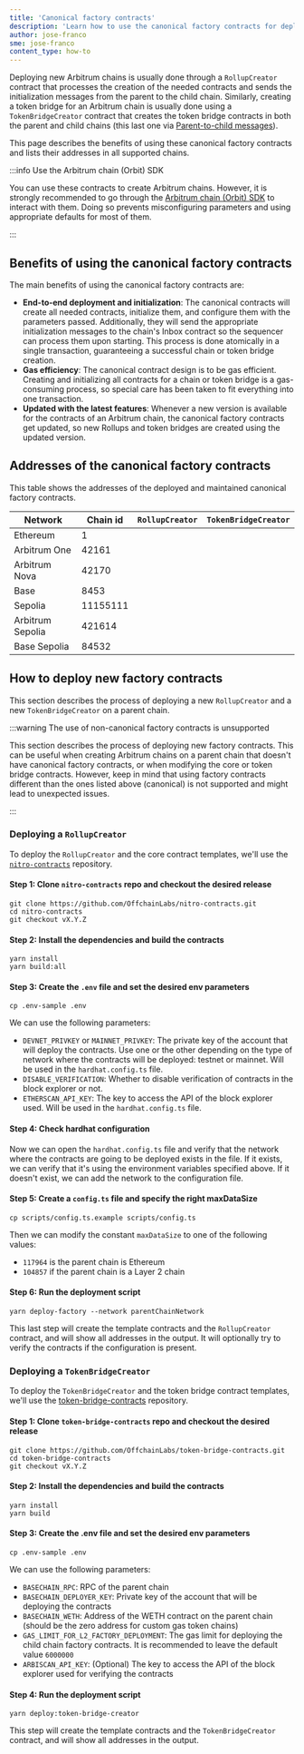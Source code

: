 ```yaml
---
title: 'Canonical factory contracts'
description: 'Learn how to use the canonical factory contracts for deploying your Arbitrum chain'
author: jose-franco
sme: jose-franco
content_type: how-to
---
```



Deploying new Arbitrum chains is usually done through a `RollupCreator` contract that processes the creation of the needed contracts and sends the initialization messages from the parent to the child chain. Similarly, creating a token bridge for an Arbitrum chain is usually done using a `TokenBridgeCreator` contract that creates the token bridge contracts in both the parent and child chains (this last one via [Parent-to-child messages](/how-arbitrum-works/10-l1-to-l2-messaging.mdx)).

This page describes the benefits of using these canonical factory contracts and lists their addresses in all supported chains.

:::info Use the Arbitrum chain (Orbit) SDK

You can use these contracts to create Arbitrum chains. However, it is strongly recommended to go through the [Arbitrum chain (Orbit) SDK](/launch-arbitrum-chain/arbitrum-chain-sdk-introduction.md) to interact with them. Doing so prevents misconfiguring parameters and using appropriate defaults for most of them.

:::

## Benefits of using the canonical factory contracts

The main benefits of using the canonical factory contracts are:

- **End-to-end deployment and initialization**: The canonical contracts will create all needed contracts, initialize them, and configure them with the parameters passed. Additionally, they will send the appropriate initialization messages to the chain's Inbox contract so the sequencer can process them upon starting. This process is done atomically in a single transaction, guaranteeing a successful chain or token bridge creation.
- **Gas efficiency**: The canonical contract design is to be gas efficient. Creating and initializing all contracts for a chain or token bridge is a gas-consuming process, so special care has been taken to fit everything into one transaction.
- **Updated with the latest features**: Whenever a new version is available for the contracts of an Arbitrum chain, the canonical factory contracts get updated, so new Rollups and token bridges are created using the updated version.

## Addresses of the canonical factory contracts

This table shows the addresses of the deployed and maintained canonical factory contracts.

| Network          | Chain id | `RollupCreator`                                                                 | `TokenBridgeCreator`                                                            |
| ---------------- | -------- | ------------------------------------------------------------------------------- | ------------------------------------------------------------------------------- |
| Ethereum         | 1        | <AEL address="0x43698080f40dB54DEE6871540037b8AB8fD0AB44" chainID={1} />        | <AEL address="0x60D9A46F24D5a35b95A78Dd3E793e55D94EE0660" chainID={1} />        |
| Arbitrum One     | 42161    | <AEL address="0xB90e53fd945Cd28Ec4728cBfB566981dD571eB8b" chainID={42161} />    | <AEL address="0x2f5624dc8800dfA0A82AC03509Ef8bb8E7Ac000e" chainID={42161} />    |
| Arbitrum Nova    | 42170    | <AEL address="0xF916Bfe431B7A7AaE083273F5b862e00a15d60F4" chainID={42170} />    | <AEL address="0x8B9D9490a68B1F16ac8A21DdAE5Fd7aB9d708c14" chainID={42170} />    |
| Base             | 8453     | <AEL address="0xDbe3e840569a0446CDfEbc65D7d429c5Da5537b7" chainID={8453} />     | <AEL address="0x4C240987d6fE4fa8C7a0004986e3db563150CA55" chainID={8453} />     |
| Sepolia          | 11155111 | <AEL address="0x687Bc1D23390875a868Db158DA1cDC8998E31640" chainID={11155111} /> | <AEL address="0x7edb2dfBeEf9417e0454A80c51EE0C034e45a570" chainID={11155111} /> |
| Arbitrum Sepolia | 421614   | <AEL address="0x5F45675AC8DDF7d45713b2c7D191B287475C16cF" chainID={421614} />   | <AEL address="0x56C486D3786fA26cc61473C499A36Eb9CC1FbD8E" chainID={421614} />   |
| Base Sepolia     | 84532    | <AEL address="0x70cA29dA3B116A2c4A267c549bf7947d47f41e22" chainID={84532} />    | <AEL address="0xFC71d21a4FE10Cc0d34745ba9c713836f82f8DE3" chainID={84532} />    |

## How to deploy new factory contracts

This section describes the process of deploying a new `RollupCreator` and a new `TokenBridgeCreator` on a parent chain.

:::warning The use of non-canonical factory contracts is unsupported

This section describes the process of deploying new factory contracts. This can be useful when creating Arbitrum chains on a parent chain that doesn't have canonical factory contracts, or when modifying the core or token bridge contracts. However, keep in mind that using factory contracts different than the ones listed above (canonical) is not supported and might lead to unexpected issues.

:::

### Deploying a `RollupCreator`

To deploy the `RollupCreator` and the core contract templates, we'll use the [`nitro-contracts`](https://github.com/OffchainLabs/nitro-contracts) repository.

#### Step 1: Clone `nitro-contracts` repo and checkout the desired release

```shell
git clone https://github.com/OffchainLabs/nitro-contracts.git
cd nitro-contracts
git checkout vX.Y.Z
```

#### Step 2: Install the dependencies and build the contracts

```shell
yarn install
yarn build:all
```

#### Step 3: Create the `.env` file and set the desired env parameters

```shell
cp .env-sample .env
```

We can use the following parameters:

- `DEVNET_PRIVKEY` or `MAINNET_PRIVKEY`: The private key of the account that will deploy the contracts. Use one or the other depending on the type of network where the contracts will be deployed: testnet or mainnet. Will be used in the `hardhat.config.ts` file.
- `DISABLE_VERIFICATION`: Whether to disable verification of contracts in the block explorer or not.
- `ETHERSCAN_API_KEY`: The key to access the API of the block explorer used. Will be used in the `hardhat.config.ts` file.

#### Step 4: Check hardhat configuration

Now we can open the `hardhat.config.ts` file and verify that the network where the contracts are going to be deployed exists in the file. If it exists, we can verify that it's using the environment variables specified above. If it doesn't exist, we can add the network to the configuration file.

#### Step 5: Create a `config.ts` file and specify the right maxDataSize

```shell
cp scripts/config.ts.example scripts/config.ts
```

Then we can modify the constant `maxDataSize` to one of the following values:

- `117964` is the parent chain is Ethereum
- `104857` if the parent chain is a Layer 2 chain

#### Step 6: Run the deployment script

```shell
yarn deploy-factory --network parentChainNetwork
```

This last step will create the template contracts and the `RollupCreator` contract, and will show all addresses in the output. It will optionally try to verify the contracts if the configuration is present.

### Deploying a `TokenBridgeCreator`

To deploy the `TokenBridgeCreator` and the token bridge contract templates, we'll use the [token-bridge-contracts](https://github.com/OffchainLabs/token-bridge-contracts) repository.

#### Step 1: Clone `token-bridge-contracts` repo and checkout the desired release

```shell
git clone https://github.com/OffchainLabs/token-bridge-contracts.git
cd token-bridge-contracts
git checkout vX.Y.Z
```

#### Step 2: Install the dependencies and build the contracts

```shell
yarn install
yarn build
```

#### Step 3: Create the .env file and set the desired env parameters

```shell
cp .env-sample .env
```

We can use the following parameters:

- `BASECHAIN_RPC`: RPC of the parent chain
- `BASECHAIN_DEPLOYER_KEY`: Private key of the account that will be deploying the contracts
- `BASECHAIN_WETH`: Address of the WETH contract on the parent chain (should be the zero address for custom gas token chains)
- `GAS_LIMIT_FOR_L2_FACTORY_DEPLOYMENT`: The gas limit for deploying the child chain factory contracts. It is recommended to leave the default value `6000000`
- `ARBISCAN_API_KEY`: (Optional) The key to access the API of the block explorer used for verifying the contracts

#### Step 4: Run the deployment script

```shell
yarn deploy:token-bridge-creator
```

This step will create the template contracts and the `TokenBridgeCreator` contract, and will show all addresses in the output.
